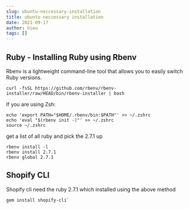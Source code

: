 ```yaml
---
slug: ubuntu-neccessary-installation
title: ubuntu neccessary installation
date: 2021-09-17
author: hieu
tags: []
---
```

## Ruby - Installing Ruby using Rbenv

Rbenv is a lightweight command-line tool that allows you to easily switch Ruby versions.

```
curl -fsSL https://github.com/rbenv/rbenv-installer/raw/HEAD/bin/rbenv-installer | bash
```


If you are using Zsh:
```
echo 'export PATH="$HOME/.rbenv/bin:$PATH"' >> ~/.zshrc
echo 'eval "$(rbenv init -)"' >> ~/.zshrc
source ~/.zshrc
```

get a list of all ruby  and pick the 2.7.1 up
```
rbenv install -l
rbenv install 2.7.1
rbenv global 2.7.1
```

## Shopify CLI

Shopify cli need the ruby 2.7.1 which installed using the above method
```
gem install shopify-cli`
```

